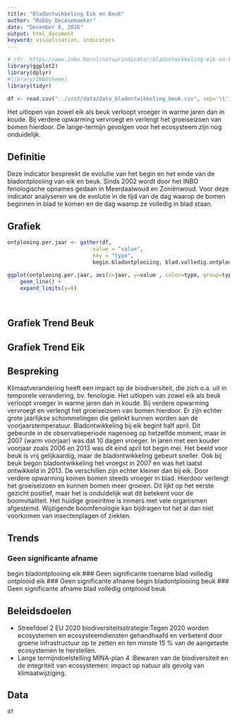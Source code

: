 ```yaml
---
title: "Bladontwikkeling Eik en Beuk"
author: "Robby Decosemaeker"
date: "December 8, 2016"
output: html_document
keyword: visualisation, indicators
---
```



```r
# cfr. https://www.inbo.be/nl/natuurindicator/bladontwikkeling-eik-en-beuk
library(ggplot2)
library(dplyr)
#library(INBOtheme)
library(tidyr)

df <- read.csv("../inst/data/data_bladontwikkeling_beuk.csv", sep='\t')
```

Het uitlopen van zowel eik als beuk verloopt vroeger in warme jaren dan in koude. Bij verdere opwarming vervroegt en verlengt het groeiseizoen van bomen hierdoor. De lange-termijn gevolgen voor het ecosysteem zijn nog onduidelijk.

## Definitie

Deze indicator bespreekt de evolutie van het begin en het einde van de bladontplooiing van eik en beuk. Sinds 2002 wordt door het INBO fenologische opnames gedaan in Meerdaalwoud en Zoniënwoud. Voor deze indicator analyseren we de evolutie in de tijd van de dag waarop de bomen beginnen in blad te komen en de dag waarop ze volledig in blad staan.

## Grafiek

```r

ontplooing.per.jaar <- gather(df,
                           value = "value",
                           key = "type",
                           begin.bladontplooiing, blad.volledig.ontplooid)
	   
ggplot(ontplooing.per.jaar, aes(x=jaar, y=value , color=type, group=type))+
    geom_line() +
    expand_limits(y=0)

	
```

## Grafiek Trend Beuk




## Grafiek Trend Eik



## Bespreking

Klimaatverandering heeft een impact op de biodiversiteit, die zich o.a. uit in temporele verandering, bv. fenologie. Het uitlopen van zowel eik als beuk verloopt vroeger in warme jaren dan in koude. Bij verdere opwarming vervroegt en verlengt het groeiseizoen van bomen hierdoor. Er zijn echter grote jaarlijkse schommelingen die gelinkt kunnen worden aan de voorjaarstemperatuur. Bladontwikkeling bij eik begint half april. Dit gebeurde in de observatieperiode nagenoeg op hetzelfde moment, maar in 2007 (warm voorjaar) was dat 10 dagen vroeger. In jaren met een kouder voorjaar zoals 2006 en 2013 was dit eind april tot begin mei.
Het beeld voor beuk is vrij gelijkaardig, maar de bladontwikkeling gebeurt sneller. Ook bij beuk begon bladontwikkeling het vroegst in 2007 en was het laatst ontwikkeld in 2013. De verschillen zijn echter kleiner dan bij eik. Door verdere opwarming komen bomen steeds vroeger in blad. Hierdoor verlengt het groeiseizoen en kunnen bomen meer groeien. Dit lijkt op het eerste gezicht positief, maar het is onduidelijk wat dit betekent voor de boomvitaliteit. Het huidige groeiritme is immers met vele organismen afgestemd. Wijzigende boomfenologie kan bijdragen tot het al dan niet voorkomen van insectenplagen of ziekten.

## Trends

### Geen significante afname
begin bladontplooiing eik
### Geen significante toename
blad volledig ontplooid eik
### Geen significante afname
begin bladontplooiing beuk
### Geen significante afname
blad volledig ontplooid beuk

## Beleidsdoelen

* Streefdoel 2 EU 2020 biodiversiteitsstrategie:Tegen 2020 worden ecosystemen en ecosysteemdiensten gehandhaafd en verbeterd door groene infrastructuur op te zetten en ten minste 15 % van de aangetaste ecosystemen te herstellen.
* Lange termijndoelstelling MINA-plan 4 :Bewaren van de biodiversiteit en de integriteit van ecosystemen: impact op natuur als gevolg van klimaatwijziging.

## Data
```r
df
```
